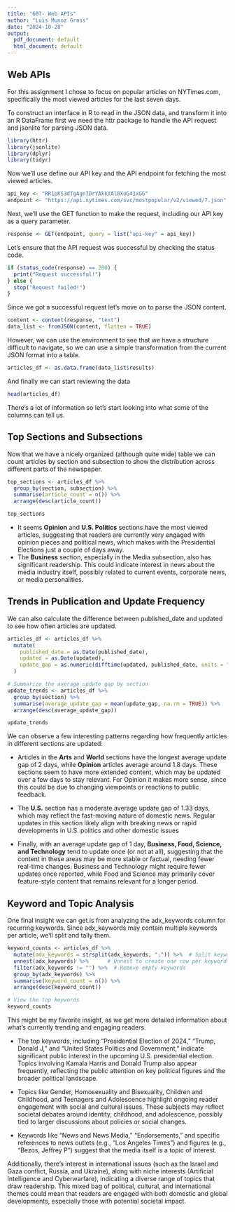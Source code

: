 ---
title: "607- Web APIs"
author: "Luis Munoz Grass"
date: "2024-10-28"
output:
  pdf_document: default
  html_document: default
---


## Web APIs

For this assignment I chose to focus on popular articles on NYTimes.com, specifically the most viewed articles for the last seven days.

To construct an interface in R to read in the JSON data, and transform it into an R DataFrame first we need the httr package to handle the API request and jsonlite for parsing JSON data.

```{r Load Required Libraries}
library(httr)
library(jsonlite)
library(dplyr)
library(tidyr)
```

Now we'll use define our API key and the API endpoint for fetching the most viewed articles.

```{r Define APU key}
api_key <- "RR1pKS3dTgAgn7DrYAkkYAl0XuG41xGG"
endpoint <- "https://api.nytimes.com/svc/mostpopular/v2/viewed/7.json"
```

Next, we'll use the GET function to make the request, including our API key as a query parameter.

```{r Make API request}
response <- GET(endpoint, query = list("api-key" = api_key))
```

Let's ensure that the API request was successful by checking the status code.
```{r check connection}
if (status_code(response) == 200) {
  print("Request successful!")
} else {
  stop("Request failed!")
}
``` 

Since we got a successful request let's move on to parse the JSON content.
```{r parse JSON}
content <- content(response, "text")
data_list <- fromJSON(content, flatten = TRUE)
```

However, we can use the environment to see that we have a structure difficult to navigate, so we can use a simple transformation from the current JSON format into a table.

```{r arrange articles}
articles_df <- as.data.frame(data_list$results)
```

And finally we can start reviewing the data
```{r view data }
head(articles_df)
```

There's a lot of information so let's start looking into what some of the columns can tell us.

## Top Sections and Subsections

Now that we have a nicely organized (although quite wide) table we can count articles by section and subsection to show the distribution across different parts of the newspaper.

```{r top sections}
top_sections <- articles_df %>%
  group_by(section, subsection) %>%
  summarise(article_count = n()) %>%
  arrange(desc(article_count))

top_sections
```

- It seems **Opinion** and **U.S. Politics** sections have the most viewed articles, suggesting that readers are currently very engaged with opinion pieces and political news, which makes with the Presidential Elections just a couple of days away. 
- The **Business** section, especially in the Media subsection, also has significant readership. This could indicate interest in news about the media industry itself, possibly related to current events, corporate news, or media personalities.

## Trends in Publication and Update Frequency

We can also calculate the difference between published_date and updated to see how often articles are updated.

```{r Trends publication}
articles_df <- articles_df %>%
  mutate(
    published_date = as.Date(published_date),
    updated = as.Date(updated),
    update_gap = as.numeric(difftime(updated, published_date, units = "days"))
  )

# Summarize the average update gap by section
update_trends <- articles_df %>%
  group_by(section) %>%
  summarise(average_update_gap = mean(update_gap, na.rm = TRUE)) %>%
  arrange(desc(average_update_gap))

update_trends
```
We can observe a few interesting patterns regarding how frequently articles in different sections are updated:

- Articles in the **Arts** and **World** sections have the longest average update gap of 2 days, while **Opinion** articles average around 1.8 days. These sections seem to have more extended content, which may be updated  over a few days to stay relevant. For Opinion it makes more sense, since this could be due to changing viewpoints or reactions to public feedback.

- The **U.S.** section has a moderate average update gap of 1.33 days, which may reflect the fast-moving nature of domestic news. Regular updates in this section likely align with breaking news or rapid developments in U.S. politics and other domestic issues

- Finally, with an average update gap of 1 day, **Business, Food, Science, and Technology** tend to update once (or not at all), suggesting that the content in these areas may be more stable or factual, needing fewer real-time changes. Business and Technology might require fewer updates once reported, while Food and Science may primarily cover feature-style content that remains relevant for a longer period.

## Keyword and Topic Analysis

One final insight we can get is from analyzing the adx_keywords column for recurring keywords. Since adx_keywords may contain multiple keywords per article, we’ll split and tally them.

```{r keywords}

keyword_counts <- articles_df %>%
  mutate(adx_keywords = strsplit(adx_keywords, ";")) %>%  # Split keywords by ';'
  unnest(adx_keywords) %>%      # Unnest to create one row per keyword
  filter(adx_keywords != "") %>%  # Remove empty keywords
  group_by(adx_keywords) %>%
  summarise(keyword_count = n()) %>%
  arrange(desc(keyword_count))

# View the top keywords
keyword_counts
```

This might be my favorite insight, as we get more detailed information about what’s currently trending and engaging readers.

- The top keywords, including "Presidential Election of 2024," "Trump, Donald J," and "United States Politics and Government," indicate significant public interest in the upcoming U.S. presidential election. Topics involving Kamala Harris and Donald Trump also appear frequently, reflecting the public attention on key political figures and the broader political landscape.

- Topics like Gender, Homosexuality and Bisexuality, Children and Childhood, and Teenagers and Adolescence highlight ongoing reader engagement with social and cultural issues. These subjects may reflect societal debates around identity, childhood, and adolescence, possibly tied to larger discussions about policies or social changes.

- Keywords like "News and News Media," "Endorsements," and specific references to news outlets (e.g., "Los Angeles Times") and figures (e.g., "Bezos, Jeffrey P") suggest that the media itself is a topic of interest. 

Additionally, there’s interest in international issues (such as the Israel and Gaza conflict, Russia, and Ukraine), along with niche interests (Artificial Intelligence and Cyberwarfare), indicating a diverse range of topics that draw readership. This mixed bag of political, cultural, and international themes could mean that readers are engaged with both domestic and global developments, especially those with potential societal impact.
